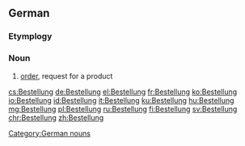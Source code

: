 ==German==
===Etymplogy===
{{suffix|bestellen|ung|lang=de}}
===Noun===
{{de-noun|f||Bestellungen}}

# [[order]], request for a product


[[Category:German nouns]]

[[cs:Bestellung]]
[[de:Bestellung]]
[[el:Bestellung]]
[[fr:Bestellung]]
[[ko:Bestellung]]
[[io:Bestellung]]
[[id:Bestellung]]
[[it:Bestellung]]
[[ku:Bestellung]]
[[hu:Bestellung]]
[[mg:Bestellung]]
[[pl:Bestellung]]
[[ru:Bestellung]]
[[fi:Bestellung]]
[[sv:Bestellung]]
[[chr:Bestellung]]
[[zh:Bestellung]]